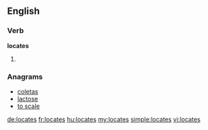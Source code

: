 ==English==

===Verb===
'''locates'''

# {{third-person singular of|[[locate]]}}

===Anagrams===
* [[coletas#English|coletas]]
* [[lactose#English|lactose]]
* [[to scale#English|to scale]]

[[de:locates]]
[[fr:locates]]
[[hu:locates]]
[[my:locates]]
[[simple:locates]]
[[vi:locates]]